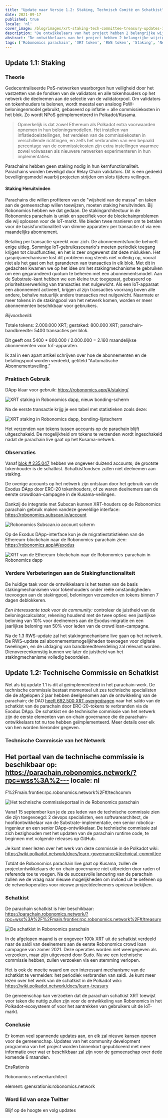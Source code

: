 ```yaml
---
title: "Update naar Versie 1.2: Staking, Technisch Comité en Schatkist"
date: 2021-09-17
published: true
locale: 'nl'
cover_image: /blog/images/xrt-staking-tech-committee-treasury-updates-1-2/113_Up_to_version_1_2_stakingtech_comm_treasury.jpg
description: "De ontwikkelaars van het project hebben 2 belangrijke wijzigingen doorgevoerd in de werking van de Robonomics parachain. De eerste is de introductie van XRT staking, en de tweede is de lancering van de eerste on-chain governance mechanismen."
abstract: "De ontwikkelaars van het project hebben 2 belangrijke wijzigingen doorgevoerd in de werking van de Robonomics parachain. De eerste is de introductie van XRT staking, en de tweede is de lancering van de eerste on-chain governance mechanismen."
tags: ['Robonomics parachain', 'XRT token', 'RWS token', 'Staking', 'New release']
---
```


## Update 1.1: Staking

### Theorie

Gedecentraliseerde PoS-netwerken waarborgen hun veiligheid door het vastzetten van de fondsen van de validators en alle tokenhouders op het netwerk die deelnemen aan de selectie van de validatorpool. Om validators en tokenhouders te belonen, wordt meestal een analoog PoW-beloningenmodel gebruikt, gebaseerd op inflatie + alle commissiekosten in het blok. Zo wordt NPoS geïmplementeerd in Polkadot/Kusama.

> Opmerkelijk is dat zowel Ethereum als Polkadot extra voorwaarden opnemen in hun beloningsmodellen. Het instellen van inflatiedoelstellingen, het verdelen van de commissiekosten in verschillende richtingen, en zelfs het verbranden van een bepaald percentage van de commissiekosten zijn extra instellingen waarmee zowel volwassen als nieuwere netwerken experimenteren in hun implementaties.

Parachains hebben geen staking nodig in hun kernfunctionaliteit. Parachains worden beveiligd door Relay Chain validators. Dit is een gedeeld beveiligingsmodel waarbij projecten strijden om slots tijdens veilingen.

#### Staking Heruitvinden

Parachains die willen profiteren van de "wijsheid van de massa" en taken aan de gemeenschap willen toewijzen, moeten staking heruitvinden. Bij Robonomics hebben we dat gedaan. De stakingarchitectuur in de Robonomics parachain is uniek en specifiek voor de blockchainproblemen die wij oplossen voor de IoT-markt. We bieden twee manieren om te betalen voor de basisfunctionaliteit van slimme apparaten: per transactie of via een maandelijks abonnement.

Betaling per transactie spreekt voor zich. De abonnementsfunctie behoeft enige uitleg. Sommige IoT-gebruiksscenario's moeten periodiek toegang krijgen tot cloudfuncties, en het is zeer ongewenst dat deze mislukken. Het gasprijsmechanisme lost dit probleem nog steeds niet volledig op, vooral niet als het gaat om het garanderen van transacties in elk blok. Met dit in gedachten kwamen we op het idee om het stakingmechanisme te gebruiken om een gegarandeerd quotum te beheren met een abonnementsmodel. Aan de Substrate-kant hebben we een kleine truc toegepast, gebaseerd op prioriteitsverwerking van transacties met nulgewicht. Als een IoT-apparaat een abonnement activeert, krijgen al zijn transacties voorrang boven alle andere, behalve natuurlijk andere transacties met nulgewicht. Naarmate er meer tokens in de stakingpool van het netwerk komen, worden er meer abonnementen beschikbaar voor gebruikers.

<TextCard>

*Bijvoorbeeld:*

Totale tokens: 2.000.000 XRT;
gestaked: 800.000 XRT;
parachain-bandbreedte: 5400 transacties per blok.

Dit geeft ons 5400 * 800.000 / 2.000.000 = 2.160 maandelijkse abonnementen voor IoT-apparaten.

</TextCard>

Ik zal in een apart artikel schrijven over hoe de abonnementen en de betalingspool worden verdeeld, getiteld “Automatische Abonnementsveiling.”

### Praktisch Gebruik

DApp klaar voor gebruik: https://robonomics.app/#/staking/

![XRT staking in Robonomics dapp, nieuw bonding-scherm](/blog/images/xrt-staking-tech-committee-treasury-updates-1-2/image2.jpg)

Na de eerste transactie krijg je een tabel met statistieken zoals deze:

![XRT staking in Robonomics dapp, bonding-lijstscherm](/blog/images/xrt-staking-tech-committee-treasury-updates-1-2/image4.jpg)

Het verzenden van tokens tussen accounts op de parachain blijft uitgeschakeld. De mogelijkheid om tokens te verzenden wordt ingeschakeld nadat de parachain live gaat op het Kusama-netwerk.

### Observaties

Vanaf [blok # 235.047](https://robonomics.subscan.io/block/235047) hebben we ongeveer duizend accounts; de grootste tokenhouder is de schatkist. Schatkistfondsen zullen niet deelnemen aan staking.

De overige accounts op het netwerk zijn ontstaan door het gebruik van de Exodus DApp door ERC-20 tokenhouders, of ze waren deelnemers aan de eerste crowdloan-campagne in de Kusama-veilingen.

Dankzij de integratie met Subscan kunnen XRT-houders op de Robonomics parachain gebruik maken vandeze geweldige interface: https://robonomics.subscan.io/account

![Robonomics Subscan.io account scherm](/blog/images/xrt-staking-tech-committee-treasury-updates-1-2/image3.jpg)

Op de Exodus DApp-interface kun je de migratiestatistieken van de Ethereum-blockchain naar de Robonomics-parachain zien: https://robonomics.app/#/exodus

![XRT van de Ethereum-blockchain naar de Robonomics-parachain in Robonomics dapp](/blog/images/xrt-staking-tech-committee-treasury-updates-1-2/image6.jpg)

### Verdere Verbeteringen aan de Stakingfunctionaliteit

De huidige taak voor de ontwikkelaars is het testen van de basis stakingmechanismen voor tokenhouders onder reële omstandigheden: toevoegen aan de stakingpool, beloningen verzamelen en tokens binnen 7 dagen deblokkeren.

*Een interessante taak voor de community:* controleer de juistheid van de beloningscalculator, rekening houdend met de twee opties: een jaarlijkse beloning van 10% voor deelnemers aan de Exodus-migratie en een jaarlijkse beloning van 50% voor leden van de crowd loan-campagne.

Na de 1.3 RWS-update zal het stakingmechanisme live gaan op het netwerk. De RWS-update zal abonnementsmogelijkheden toevoegen voor digitale tweelingen, en de uitdaging van bandbreedteverdeling zal relevant worden. Dienovereenkomstig kunnen we later de juistheid van het stakingmechanisme volledig beoordelen.

## Update 1.2: Technische Commissie en Schatkist

Net als bij update 1.1 is dit al geïmplementeerd in het parachain-werk. De technische commissie bestaat momenteel uit zes technische specialisten die de afgelopen 2 jaar hebben deelgenomen aan de ontwikkeling van de parachain; de DAO [heeft 692.500 XRT overgedragen](https://etherscan.io/tx/0x6b9a9cbe7d21badf565ebce0fb50b865da8f5f784899db5fb455d1b276d14acf) naar het saldo van de schatkist van de parachain door ERC-20-tokens te verbranden via de Exodus DApp. De schatkist en de technische commissie van het netwerk zijn de eerste elementen van on-chain governance die de parachain-ontwikkelaars tot nu toe hebben geïmplementeerd. Meer details over elk van hen worden hieronder gegeven.

### Technische Commissie van het Netwerk

Het portaal van de technische commissie is beschikbaar op: https://parachain.robonomics.network/?rpc=wss%3A%2---
locale: nl
---

F%2Fmain.frontier.rpc.robonomics.network%2F#/techcomm

![Het technische commissieportaal in de Robonomics parachain](/blog/images/xrt-staking-tech-committee-treasury-updates-1-2/image5.jpg)

Vanaf 15 september kun je de zes leden van de technische commissie zien die zijn toegevoegd: 2 devops specialisten, een softwarearchitect, de hoofdontwikkelaar van de Substrate-implementatie, een senior robotica-ingenieur en een senior DApp-ontwikkelaar.
De technische commissie zal zich bezighouden met het updaten van de parachain runtime code, te beginnen met volgende releases op GitHub.

Je kunt meer lezen over het werk van deze commissie in de Polkadot wiki: https://wiki.polkadot.network/docs/learn-governance#technical-committee

Totdat de Robonomics parachain live gaat op Kusama, zullen de projectontwikkelaars de on-chain governance niet uitbreiden door raden of referenda toe te voegen. Na de succesvolle lancering van de parachain zullen we de vraag naar nieuwe mogelijkheden om invloed uit te oefenen op de netwerkoperaties voor nieuwe projectdeelnemers opnieuw bekijken.

### Schatkist

De parachain schatkist is hier beschikbaar: https://parachain.robonomics.network/?rpc=wss%3A%2F%2Fmain.frontier.rpc.robonomics.network%2F#/treasury

![De schatkist in Robonomics parachain](/blog/images/xrt-staking-tech-committee-treasury-updates-1-2/image1.jpg)

In de afgelopen maand is er ongeveer 100k XRT uit de schatkist verdeeld naar de saldi van deelnemers aan de eerste Robonomics crowd loan campagne van zomer 2021. Deze operaties worden niet weergegeven als verzoeken, maar zijn uitgevoerd door Sudo. Nu we een technische commissie hebben, zullen verzoeken via een stemming verlopen.

Het is ook de moeite waard om een interessant mechanisme van de schatkist te vermelden: het periodiek verbranden van saldi. Je kunt meer lezen over het werk van de schatkist in de Polkadot wiki: https://wiki.polkadot.network/docs/learn-treasury

De gemeenschap kan verzoeken dat de parachain schatkist XRT toewijst voor taken die nuttig zullen zijn voor de ontwikkeling van Robonomics in het Polkadot-ecosysteem of voor het aantrekken van gebruikers uit de IoT-markt.

### Conclusie

Er komen veel spannende updates aan, en elk zal nieuwe kansen openen voor de gemeenschap. Updates van het community development programma van het project worden binnenkort gepubliceerd met meer informatie over wat er beschikbaar zal zijn voor de gemeenschap over dede komende 6 maanden.

<TextCard image="/avatars/Sergei-Lonshakov.jpg" back="transparent" imageSize="big">

EnsRationis

Robonomics netwerkarchitect

element: @ensrationis:robonomics.network

</TextCard>


<TextCard icon="/icons/icon-notification.png" link="https://twitter.com/AIRA_Robonomics">

### Word lid van onze Twitter

Blijf op de hoogte en volg updates

</TextCard>